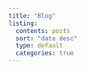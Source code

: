 ```yaml
---
title: "Blog"
listing: 
  contents: posts
  sort: "date desc"
  type: default
  categories: true
---
```

